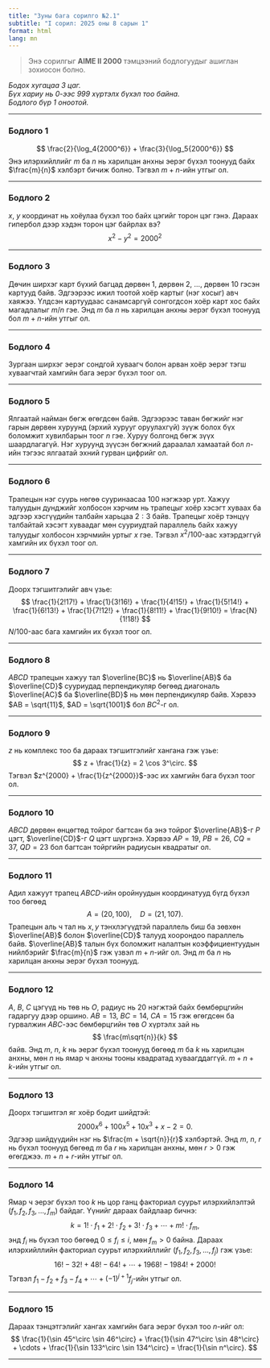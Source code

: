 ```yaml
---
title: "Зуны бага сорилго №2.1"
subtitle: "І сорил: 2025 оны 8 сарын 1"
format: html
lang: mn
---
```


> Энэ сорилгыг **AIME II 2000** тэмцээний бодлогуудыг ашиглан зохиосон болно.

_Бодох хугацаа 3 цаг._  
_Бүх хариу нь 0-ээс 999 хүртэлх бүхэл тоо байна._  
_Бодлого бүр 1 оноотой._

---

### Бодлого 1

$$
\frac{2}{\log_4{2000^6}} + \frac{3}{\log_5{2000^6}}
$$
Энэ илэрхийллийг $m$ ба $n$ нь харилцан анхны эерэг бүхэл тоонууд байх $\frac{m}{n}$ хэлбэрт бичиж болно. Тэгвэл $m + n$-ийн утгыг ол.

---

### Бодлого 2

$x$, $y$ координат нь хоёулаа бүхэл тоо байх цэгийг торон цэг гэнэ.
Дараах гипербол дээр хэдэн торон цэг байрлах вэ?
$$
x^2 - y^2 = 2000^2
$$

---

### Бодлого 3

Дөчин ширхэг карт бүхий багцад дөрвөн $1$, дөрвөн $2$, ..., дөрвөн $10$ гэсэн картууд байв. Эдгээрээс ижил тоотой хоёр картыг (нэг хосыг) авч хаяжээ. Үлдсэн картуудаас санамсаргүй сонгогдсон хоёр карт хос байх магадлалыг $m/n$ гэе. Энд $m$ ба $n$ нь харилцан анхны эерэг бүхэл тоонууд бол $m + n$-ийн утгыг ол.

---

### Бодлого 4

Зургаан ширхэг эерэг сондгой хуваагч болон арван хоёр эерэг тэгш хуваагчтай хамгийн бага эерэг бүхэл тоог ол.

---

### Бодлого 5

Ялгаатай найман бөгж өгөгдсөн байв. Эдгээрээс таван бөгжийг нэг гарын дөрвөн хуруунд (эрхий хурууг оруулахгүй) зүүж болох бүх боломжит хувилбарын тоог $n$ гэе. Хуруу болгонд бөгж зүүх шаардлагагүй. Нэг хуруунд зүүсэн бөгжний дараалал хамаатай бол $n$-ийн тэгээс ялгаатай эхний гурван цифрийг ол.

---

### Бодлого 6

Трапецын нэг суурь нөгөө сууринаасаа $100$ нэгжээр урт. Хажуу талуудын дунджийг холбосон хэрчим нь трапецыг хоёр хэсэгт хуваах ба эдгээр хэсгүүдийн талбайн харьцаа $2 : 3$ байв.
Трапецыг хоёр тэнцүү талбайтай хэсэгт хуваадаг мөн сууриудтай параллель байх хажуу талуудыг холбосон хэрчмийн уртыг $x$ гэе.
Тэгвэл $x^2/100$-аас хэтэрдэггүй хамгийн их бүхэл тоог ол.

---

### Бодлого 7

Доорх тэгшитгэлийг авч үзье:
$$
\frac{1}{2!17!} + \frac{1}{3!16!} + \frac{1}{4!15!} + \frac{1}{5!14!} + \frac{1}{6!13!} + \frac{1}{7!12!} + \frac{1}{8!11!} + \frac{1}{9!10!} = \frac{N}{1!18!}
$$
$N/100$-аас бага хамгийн их бүхэл тоог ол.

---

### Бодлого 8

$ABCD$ трапецын хажуу тал $\overline{BC}$ нь $\overline{AB}$ ба $\overline{CD}$ сууриудад перпендикуляр бөгөөд диагональ $\overline{AC}$ ба $\overline{BD}$ нь мөн перпендикуляр байв.
Хэрвээ $AB = \sqrt{11}$, $AD = \sqrt{1001}$ бол $BC^2$-г ол.

---

### Бодлого 9

$z$ нь комплекс тоо ба дараах тэгшитгэлийг хангана гэж үзье:
$$
z + \frac{1}{z} = 2 \cos 3^\circ.
$$
Тэгвэл $z^{2000} + \frac{1}{z^{2000}}$-ээс их хамгийн бага бүхэл тоог ол.

---

### Бодлого 10

$ABCD$ дөрвөн өнцөгтөд тойрог багтсан ба энэ тойрог $\overline{AB}$-г $P$ цэгт, $\overline{CD}$-г $Q$ цэгт шүргэнэ.
Хэрвээ $AP = 19$, $PB = 26$, $CQ = 37$, $QD = 23$ бол багтсан тойргийн радиусын квадратыг ол.

---

### Бодлого 11

Адил хажуут трапец $ABCD$-ийн оройнуудын координатууд бүгд бүхэл тоо бөгөөд
$$A=(20,100), \quad D=(21,107).$$
Трапецын аль ч тал нь $x, y$ тэнхлэгүүдтэй параллель биш ба зөвхөн $\overline{AB}$ болон $\overline{CD}$ талууд хоорондоо параллель байв.
$\overline{AB}$ талын бүх боломжит налалтын коэффициентуудын нийлбэрийг $\frac{m}{n}$ гэж үзвэл $m + n$-ийг ол. Энд $m$ ба $n$ нь харилцан анхны эерэг бүхэл тоонууд.

---

### Бодлого 12

$A$, $B$, $C$ цэгүүд нь төв нь $O$, радиус нь $20$ нэгжтэй байх бөмбөрцгийн гадаргуу дээр оршино. 
$AB = 13$, $BC = 14$, $CA = 15$ гэж өгөгдсөн ба гурвалжин $ABC$-ээс бөмбөрцгийн төв $O$ хүртэлх зай нь
$$
\frac{m\sqrt{n}}{k}
$$
байв. Энд $m$, $n$, $k$ нь эерэг бүхэл тоонууд бөгөөд $m$ ба $k$ нь харилцан анхны, мөн $n$ нь ямар ч анхны тооны квадратад хуваагддаггүй.
$m + n + k$-ийн утгыг ол.

---

### Бодлого 13

Доорх тэгшитгэл яг хоёр бодит шийдтэй:
$$
2000x^6 + 100x^5 + 10x^3 + x - 2 = 0.
$$
Эдгээр шийдүүдийн нэг нь $\frac{m + \sqrt{n}}{r}$ хэлбэртэй. Энд $m$, $n$, $r$ нь бүхэл тоонууд бөгөөд $m$ ба $r$ нь харилцан анхны, мөн $r > 0$ гэж өгөгджээ.
$m + n + r$-ийн утгыг ол.

---

### Бодлого 14

Ямар ч эерэг бүхэл тоо $k$ нь цор ганц факториал суурьт илэрхийлэлтэй $(f_1, f_2, f_3, \ldots, f_m)$ байдаг. Үүнийг дараах байдлаар бичнэ:
$$
k = 1! \cdot f_1 + 2! \cdot f_2 + 3! \cdot f_3 + \cdots + m! \cdot f_m,
$$
энд $f_i$ нь бүхэл тоо бөгөөд $0 \le f_i \le i$, мөн $f_m > 0$ байна.
Дараах илэрхийллийн факториал суурьт илэрхийллийг $(f_1, f_2, f_3, \ldots, f_j)$ гэж үзье:
$$
16! - 32! + 48! - 64! + \cdots + 1968! - 1984! + 2000!
$$
Тэгвэл $f_1 - f_2 + f_3 - f_4 + \cdots + (-1)^{j+1} f_j$-ийн утгыг ол.

---

### Бодлого 15

Дараах тэнцэтгэлийг хангах хамгийн бага эерэг бүхэл тоо $n$-ийг ол:
$$
\frac{1}{\sin 45^\circ \sin 46^\circ} + \frac{1}{\sin 47^\circ \sin 48^\circ} + \cdots + \frac{1}{\sin 133^\circ \sin 134^\circ} = \frac{1}{\sin n^\circ}.
$$

---

